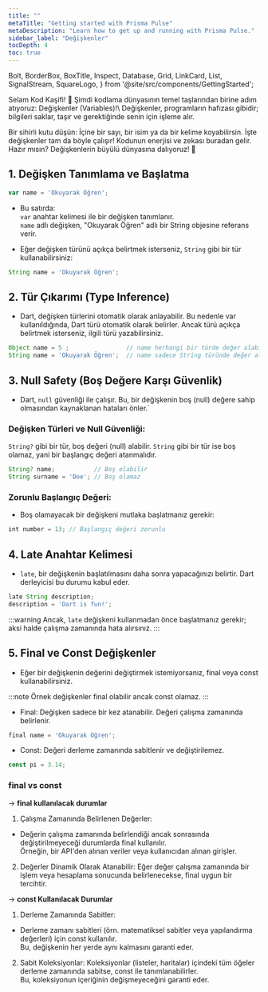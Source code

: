 ---
title: ""
metaTitle: "Getting started with Prisma Pulse"
metaDescription: "Learn how to get up and running with Prisma Pulse."
sidebar_label: "Değişkenler"
tocDepth: 4
toc: true
---

  Bolt,
  BorderBox,
  BoxTitle,
  Inspect,
  Database,
  Grid,
  LinkCard,
  List,
  SignalStream,
  SquareLogo,
} from '@site/src/components/GettingStarted';

<BorderBox>
<BoxTitle>Selam Kod Kaşifi! 👋</BoxTitle>
<span style={{ fontSize: '24px' }}>
Şimdi kodlama dünyasının temel taşlarından birine adım atıyoruz: Değişkenler (Variables)!\
Değişkenler, programların hafızası gibidir; bilgileri saklar, taşır ve gerektiğinde senin için işleme alır. 

Bir sihirli kutu düşün: İçine bir sayı, bir isim ya da bir kelime koyabilirsin. İşte değişkenler tam da böyle çalışır! Kodunun enerjisi ve zekası buradan gelir. Hazır mısın? Değişkenlerin büyülü dünyasına dalıyoruz! 🚀
</span>
</BorderBox>

## **1. Değişken Tanımlama ve Başlatma**

```ts
var name = 'Okuyarak Öğren';
```

* Bu satırda:\
``var`` anahtar kelimesi ile bir değişken tanımlanır.\
``name`` adlı değişken, "Okuyarak Öğren" adlı bir String objesine referans verir.

* Eğer değişken türünü açıkça belirtmek isterseniz, ``String`` gibi bir tür kullanabilirsiniz:

```ts
String name = 'Okuyarak Öğren';
```

## **2. Tür Çıkarımı (Type Inference)**

* Dart, değişken türlerini otomatik olarak anlayabilir. Bu nedenle var kullanıldığında, Dart türü otomatik olarak belirler. Ancak türü açıkça belirtmek isterseniz, ilgili türü yazabilirsiniz.

```ts
Object name = 5 ;                // name herhangi bir türde değer alabilir.
String name = 'Okuyarak Öğren';  // name sadece String türünde değer alabilir.
```

## **3. Null Safety (Boş Değere Karşı Güvenlik)**

* Dart, ``null`` güvenliği ile çalışır. Bu, bir değişkenin boş (null) değere sahip olmasından kaynaklanan hataları önler.`

### Değişken Türleri ve Null Güvenliği:

``String?`` gibi bir tür, boş değeri (null) alabilir.
``String`` gibi bir tür ise boş olamaz, yani bir başlangıç değeri atanmalıdır.

```ts
String? name;           // Boş olabilir
String surname = 'Doe'; // Boş olamaz
```

### Zorunlu Başlangıç Değeri:

* Boş olamayacak bir değişkeni mutlaka başlatmanız gerekir:

```ts
int number = 13; // Başlangıç değeri zorunlu
```

## **4. Late Anahtar Kelimesi**

* ``late``, bir değişkenin başlatılmasını daha sonra yapacağınızı belirtir. Dart derleyicisi bu durumu kabul eder.

```ts
late String description;
description = 'Dart is fun!';
```

:::warning
Ancak, ``late`` değişkeni kullanmadan önce başlatmanız gerekir; aksi halde çalışma zamanında hata alırsınız.
:::

## **5. Final ve Const Değişkenler**

* Eğer bir değişkenin değerini değiştirmek istemiyorsanız, final veya const kullanabilirsiniz.

:::note
Örnek değişkenler final olabilir ancak const olamaz.
:::

* Final: Değişken sadece bir kez atanabilir. Değeri çalışma zamanında belirlenir.

```ts
final name = 'Okuyarak Öğren';
```

* Const: Değeri derleme zamanında sabitlenir ve değiştirilemez.

```ts
const pi = 3.14;
```

### final vs const

-> **final kullanılacak durumlar**

1. Çalışma Zamanında Belirlenen Değerler:
*   Değerin çalışma zamanında belirlendiği ancak sonrasında değiştirilmeyeceği durumlarda final kullanılır.\
Örneğin, bir API'den alınan veriler veya kullanıcıdan alınan girişler.

2. Değerler Dinamik Olarak Atanabilir:
Eğer değer çalışma zamanında bir işlem veya hesaplama sonucunda belirlenecekse, final uygun bir tercihtir.

-> **const Kullanılacak Durumlar**

1. Derleme Zamanında Sabitler:
* Derleme zamanı sabitleri (örn. matematiksel sabitler veya yapılandırma değerleri) için const kullanılır.\
Bu, değişkenin her yerde aynı kalmasını garanti eder.

2. Sabit Koleksiyonlar:
Koleksiyonlar (listeler, haritalar) içindeki tüm öğeler derleme zamanında sabitse, const ile tanımlanabilirler.\
Bu, koleksiyonun içeriğinin değişmeyeceğini garanti eder.